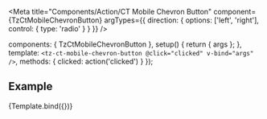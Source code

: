 

<Meta
  title="Components/Action/CT Mobile Chevron Button"
  component={TzCtMobileChevronButton}
  argTypes={{
    direction: {
      options: ['left', 'right'],
      control: { type: 'radio' }
    }
  }}
/>

  components: { TzCtMobileChevronButton },
  setup() {
    return { args };
  },
  template: `
    <tz-ct-mobile-chevron-button @click="clicked" v-bind="args" />
  `,
  methods: {
    clicked: action('clicked')
  }
});

## Example

<Canvas withSource="open">
  <Story name="Default" args={{ direction: 'left' }} parameters={{}}>
    {Template.bind({})}
  </Story>
</Canvas>
